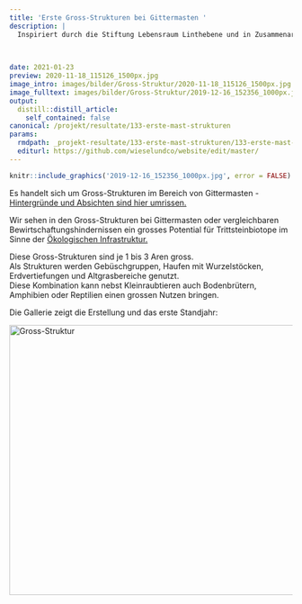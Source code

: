 ```yaml
---
title: 'Erste Gross-Strukturen bei Gittermasten '
description: |
  Inspiriert durch die Stiftung Lebensraum Linthebene und in Zusammenarbeit mit interessierten Landwirten sowie swissgrid und den Elektrizitätswerken der Stadt Zürich (EWZ) kommt es in der Schlussphase des Projekts erfreulicherweise noch zu den geplanten Pilotmassnahmen: 
  
     

date: 2021-01-23
preview: 2020-11-18_115126_1500px.jpg
image_intro: images/bilder/Gross-Struktur/2020-11-18_115126_1500px.jpg
image_fulltext: images/bilder/Gross-Struktur/2019-12-16_152356_1000px.jpg
output:
  distill::distill_article:
    self_contained: false
canonical: /projekt/resultate/133-erste-mast-strukturen
params:
  rmdpath: _projekt-resultate/133-erste-mast-strukturen/133-erste-mast-strukturen.Rmd
  editurl: https://github.com/wieselundco/website/edit/master/
---
```



```r
knitr::include_graphics('2019-12-16_152356_1000px.jpg', error = FALSE) #images/bilder/Gross-Struktur/2019-12-16_152356_1000px.jpg
```


Es handelt sich um Gross-Strukturen im Bereich von
Gittermasten - [Hintergründe und Absichten sind hier
umrissen.](/projekt-massnahmen/132-gross-struktur/)

  Wir sehen in den Gross-Strukturen bei Gittermasten oder vergleichbaren
Bewirtschaftungshindernissen ein grosses Potential für Trittsteinbiotope
im Sinne der <a href="https://www.oekologische-infrastruktur.ch/" target="_blank">Ökologischen
Infrastruktur.</a>  

  Diese Gross-Strukturen sind je 1 bis 3 Aren gross.   
Als Strukturen werden Gebüschgruppen, Haufen mit Wurzelstöcken,
Erdvertiefungen und Altgrasbereiche genutzt.  
Diese Kombination kann nebst Kleinraubtieren auch Bodenbrütern,
Amphibien oder Reptilien einen grossen Nutzen bringen.  

  Die Gallerie zeigt die Erstellung und das erste Standjahr: 

  <!-- {gallery}bilder/Gross-Struktur{/gallery} -->
 
<a data-flickr-embed="true" href="https://www.flickr.com/photos/193617721@N08/albums/72157719653721395" title="Gross-Struktur"><img src="https://live.staticflickr.com/65535/51341171224_891a9840e0.jpg" width="640" height="480" alt="Gross-Struktur"></a><script async src="//embedr.flickr.com/assets/client-code.js" charset="utf-8"></script>

```r



```

<!--http://wieselundco.ch/projekt/resultate/133-erste-mast-strukturen-->
